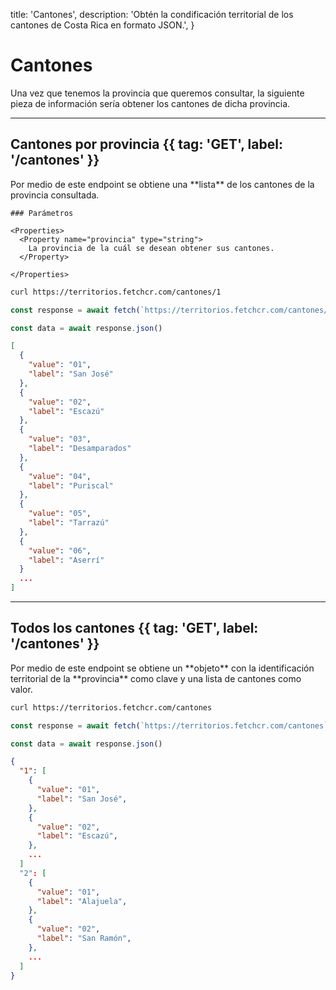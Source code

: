   title: 'Cantones',
  description:
    'Obtén la condificación territorial de los cantones de Costa Rica en formato JSON.',
}

# Cantones

Una vez que tenemos la provincia que queremos consultar, la siguiente pieza de información sería obtener los cantones de dicha provincia.

---

## Cantones por provincia {{ tag: 'GET', label: '/cantones' }}

<Row>
  <Col>
Por medio de este endpoint se obtiene una **lista** de los cantones de la provincia consultada.

    ### Parámetros

    <Properties>
      <Property name="provincia" type="string">
        La provincia de la cuál se desean obtener sus cantones.
      </Property>

    </Properties>

  </Col>
  <Col sticky>

   <CodeGroup title="Request" tag="GET" label="/cantones/[provincia]">

```bash {{ title: 'cURL' }}
curl https://territorios.fetchcr.com/cantones/1
```

```js
const response = await fetch(`https://territorios.fetchcr.com/cantones/1`)

const data = await response.json()
```

</CodeGroup>
<CodeGroup title="Respuesta" >

```json {{ title: 'JSON' }}
[
  {
    "value": "01",
    "label": "San José"
  },
  {
    "value": "02",
    "label": "Escazú"
  },
  {
    "value": "03",
    "label": "Desamparados"
  },
  {
    "value": "04",
    "label": "Puriscal"
  },
  {
    "value": "05",
    "label": "Tarrazú"
  },
  {
    "value": "06",
    "label": "Aserrí"
  }
  ...
]
```

</CodeGroup>

  </Col>
</Row>

---

## Todos los cantones {{ tag: 'GET', label: '/cantones' }}

<Row>
  <Col>
Por medio de este endpoint se obtiene un **objeto** con la identificación territorial de la **provincia** como clave y una lista de cantones como valor.

  </Col>
  <Col sticky>

   <CodeGroup title="Request" tag="GET" label="/cantones">

```bash {{ title: 'cURL' }}
curl https://territorios.fetchcr.com/cantones
```

```js
const response = await fetch(`https://territorios.fetchcr.com/cantones`)

const data = await response.json()
```

</CodeGroup>
<CodeGroup title="Respuesta" >

```json {{ title: 'JSON' }}
{
  "1": [
    {
      "value": "01",
      "label": "San José",
    },
    {
      "value": "02",
      "label": "Escazú",
    },
    ...
  ]
  "2": [
    {
      "value": "01",
      "label": "Alajuela",
    },
    {
      "value": "02",
      "label": "San Ramón",
    },
    ...
  ]
}
```

</CodeGroup>

  </Col>
</Row>
